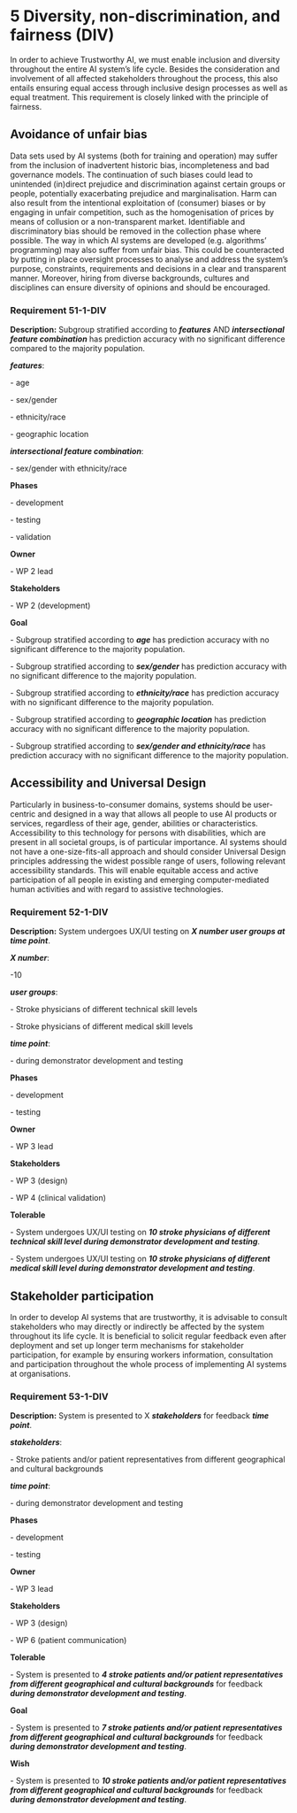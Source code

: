 # 5 Diversity, non-discrimination, and fairness (DIV)

In order to achieve Trustworthy AI, we must enable inclusion and diversity throughout the entire AI system’s life cycle. Besides the consideration and involvement of all affected stakeholders throughout the process, this also entails ensuring equal access through inclusive design processes as well as equal treatment. This requirement is closely linked with the principle of fairness.

## Avoidance of unfair bias

Data sets used by AI systems (both for training and operation) may suffer from the inclusion of inadvertent historic bias, incompleteness and bad governance models. The continuation of such biases could lead to unintended (in)direct prejudice and discrimination against certain groups or people, potentially exacerbating prejudice and marginalisation. Harm can also result from the intentional exploitation of (consumer) biases or by engaging in unfair competition, such as the homogenisation of prices by means of collusion or a non-transparent market. Identifiable and discriminatory bias should be removed in the collection phase where possible. The way in which AI systems are developed (e.g. algorithms’ programming) may also suffer from unfair bias. This could be counteracted by putting in place oversight processes to analyse and address the system’s purpose, constraints, requirements and decisions in a clear and transparent manner. Moreover, hiring from diverse backgrounds, cultures and disciplines can ensure diversity of opinions and should be encouraged.

### Requirement 51-1-DIV 

**Description:** Subgroup stratified according to ***features*** AND ***intersectional feature combination*** has prediction accuracy with no significant difference compared to the majority population.

***features***:

\- age

\- sex/gender

\- ethnicity/race

\- geographic location

***intersectional feature combination***:

\- sex/gender with ethnicity/race

**Phases**

\- development

\- testing

\- validation

**Owner**

\- WP 2 lead

**Stakeholders**

\- WP 2 (development)

**Goal**

\- Subgroup stratified according to ***age*** has prediction accuracy with no significant difference to the majority population. 

\- Subgroup stratified according to ***sex/gender*** has prediction accuracy with no significant difference to the majority population. 

\- Subgroup stratified according to ***ethnicity/race*** has prediction accuracy with no significant difference to the majority population. 

\- Subgroup stratified according to ***geographic location*** has prediction accuracy with no significant difference to the majority population. 

\- Subgroup stratified according to ***sex/gender and ethnicity/race*** has prediction accuracy with no significant difference to the majority population. 

## Accessibility and Universal Design

Particularly in business-to-consumer domains, systems should be user-centric and designed in a way that allows all people to use AI products or services, regardless of their age, gender, abilities or characteristics. Accessibility to this technology for persons with disabilities, which are present in all societal groups, is of particular importance. AI systems should not have a one-size-fits-all approach and should consider Universal Design principles addressing the widest possible range of users, following relevant accessibility standards. This will enable equitable access and active participation of all people in existing and emerging computer-mediated human activities and with regard to assistive technologies. 

### Requirement 52-1-DIV 

**Description:** System undergoes UX/UI testing on ***X number user groups at time point***. 

***X number***:

\-10

***user groups***:

\- Stroke physicians of different technical skill levels

\- Stroke physicians of different medical skill levels 

***time point***:

\- during demonstrator development and testing

**Phases**

\- development

\- testing

**Owner**

\- WP 3 lead

**Stakeholders**

\- WP 3 (design)

\- WP 4 (clinical validation)

**Tolerable**

\- System undergoes UX/UI testing on ***10 stroke physicians of different technical skill level during demonstrator development and testing***. 

\- System undergoes UX/UI testing on ***10 stroke physicians of different medical skill level during demonstrator development and testing***. 

## Stakeholder participation

In order to develop AI systems that are trustworthy, it is advisable to consult stakeholders who may directly or indirectly be affected by the system throughout its life cycle. It is beneficial to solicit regular feedback even after deployment and set up longer term mechanisms for stakeholder participation, for example by ensuring workers information, consultation and participation throughout the whole process of implementing AI systems at organisations.

### Requirement 53-1-DIV  

**Description:** System is presented to X ***stakeholders*** for feedback ***time point***. 

***stakeholders***:

\- Stroke patients and/or patient representatives from different geographical and cultural backgrounds

***time point***:

\- during demonstrator development and testing

**Phases**

\- development

\- testing

**Owner**

\- WP 3 lead

**Stakeholders**

\- WP 3 (design)

\- WP 6 (patient communication)

**Tolerable**

\- System is presented to ***4 stroke patients and/or patient representatives from different geographical and cultural backgrounds*** for feedback ***during demonstrator development and testing***.

**Goal**

\- System is presented to ***7 stroke patients and/or patient representatives from different geographical and cultural backgrounds*** for feedback ***during demonstrator development and testing***.

**Wish**

\- System is presented to ***10 stroke patients and/or patient representatives from different geographical and cultural backgrounds*** for feedback ***during demonstrator development and testing***.